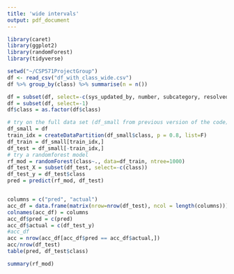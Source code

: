 ```yaml
---
title: 'wide intervals'
output: pdf_document
---
```


```r
library(caret)
library(ggplot2)
library(randomForest)
library(tidyverse)
```

```r
setwd("~/CSP571ProjectGroup")
df <- read_csv("df_with_class_wide.csv")
df %>% group_by(class) %>% summarise(n = n())
```

```r
df = subset(df, select=-c(sys_updated_by, number, subcategory, resolved_updated_diff))
df = subset(df, select=-1)
df$class = as.factor(df$class)
```

```r
# try on the full data set (df_small from previous version of the code)
df_small = df
train_idx = createDataPartition(df_small$class, p = 0.8, list=F)
df_train = df_small[train_idx,]
df_test = df_small[-train_idx,]
# try a randomforest model
rf_mod = randomForest(class~., data=df_train, ntree=1000)
df_test_X = subset(df_test, select=-c(class))
df_test_y = df_test$class
pred = predict(rf_mod, df_test)


columns = c("pred", "actual")
acc_df = data.frame(matrix(nrow=nrow(df_test), ncol = length(columns)))
colnames(acc_df) = columns
acc_df$pred = c(pred)
acc_df$actual = c(df_test_y)
#acc_df
acc = nrow(acc_df[acc_df$pred == acc_df$actual,])
acc/nrow(df_test)
table(pred, df_test$class)
```



```r
summary(rf_mod)
```


